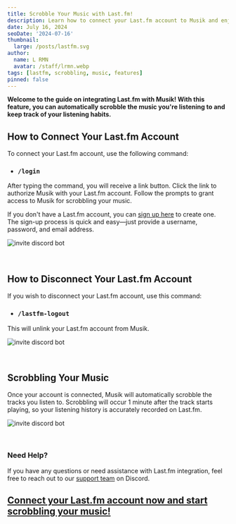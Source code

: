 ```yaml
---
title: Scrobble Your Music with Last.fm!
description: Learn how to connect your Last.fm account to Musik and enjoy automatic scrobbling of your music.
date: July 16, 2024
seoDate: '2024-07-16'
thumbnail:
  large: /posts/lastfm.svg
author:
  name: L RMN
  avatar: /staff/lrmn.webp
tags: [lastfm, scrobbling, music, features]
pinned: false
---
```


**Welcome to the guide on integrating Last.fm with Musik! With this feature, you can automatically scrobble the music you're listening to and keep track of your listening habits.**

## How to Connect Your Last.fm Account

To connect your Last.fm account, use the following command:

- ### `/login`

After typing the command, you will receive a link button. Click the link to authorize Musik with your Last.fm account. Follow the prompts to grant access to Musik for scrobbling your music.

If you don't have a Last.fm account, you can [sign up here](https://www.last.fm/join) to create one. The sign-up process is quick and easy—just provide a username, password, and email address.

![invite discord bot](/posts/Images/Lastfm/login.gif)

<br />

## How to Disconnect Your Last.fm Account

If you wish to disconnect your Last.fm account, use this command:

- ### `/lastfm-logout`

This will unlink your Last.fm account from Musik.

![invite discord bot](/posts/Images/Lastfm/logout.gif)

<br />

## Scrobbling Your Music

Once your account is connected, Musik will automatically scrobble the tracks you listen to. Scrobbling will occur 1 minute after the track starts playing, so your listening history is accurately recorded on Last.fm.

![invite discord bot](/posts/Images/Lastfm/scrobbled.gif)

<br />

### Need Help?

If you have any questions or need assistance with Last.fm integration, feel free to reach out to our [support team](https://meww.me/support) on Discord.

## [Connect your Last.fm account now and start scrobbling your music!](https://meww.me/invite)
